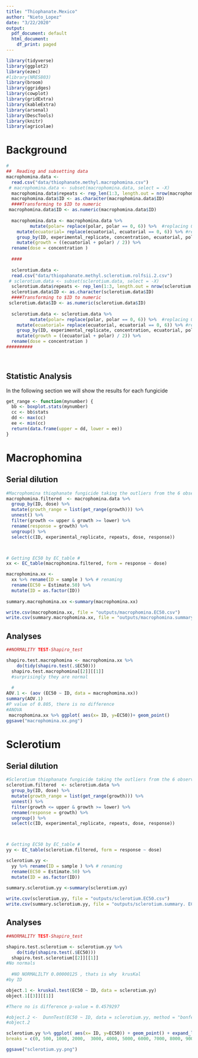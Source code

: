 ```yaml
---
title: "Thiophanate.Mexico"
author: "Nieto_Lopez"
date: "3/22/2020"
output:
  pdf_document: default
  html_document:
    df_print: paged
---
```


```r
library(tidyverse)
library(ggplot2)
library(ezec)
#library(NRES803)
library(broom)
library(ggridges)
library(cowplot)
library(gridExtra)
library(kableExtra)
library(arsenal)
library(DescTools)
library(knitr)
library(agricolae)
```

#  Background   





```r
#
##  Reading and subsetting data 
macrophomina.data <-
  read.csv("data/thiophanate.methyl.macrophomina.csv")
 # macrophomina.data <- subset(macrophomina.data, select = -X)
  macrophomina.data$repeats <- rep_len(1:3, length.out = nrow(macrophomina.data))
  macrophomina.data$ID <- as.character(macrophomina.data$ID)
  ####Transforming to $ID to numeric
 macrophomina.data$ID <- as.numeric(macrophomina.data$ID)
 
  macrophomina.data <- macrophomina.data %>%
         mutate(polar= replace(polar, polar == 0, 6)) %>%  #replacing 0 cm growth for the size of plug that is 0.6
    mutate(ecuatorial= replace(ecuatorial, ecuatorial == 0, 6)) %>% #replacing 0 cm growth for the size of plug that is 0.6
    group_by(ID, experimental_replicate, concentration, ecuatorial, polar, repeats) %>%
    mutate(growth = ((ecuatorial + polar) / 2)) %>% 
  rename(dose = concentration )
  
  ####
  
  sclerotium.data <-
  read.csv("data/thiopahanate.methyl.sclerotium.rolfsii.2.csv")
 # sclerotium.data <- subset(sclerotium.data, select = -X)
  sclerotium.data$repeats <- rep_len(1:3, length.out = nrow(sclerotium.data))
  sclerotium.data$ID <- as.character(sclerotium.data$ID)
  ####Transforming to $ID to numeric
 sclerotium.data$ID <- as.numeric(sclerotium.data$ID)
 
  sclerotium.data <- sclerotium.data %>%
         mutate(polar= replace(polar, polar == 0, 6)) %>%  #replacing 0 cm growth for the size of plug that is 0.6
    mutate(ecuatorial= replace(ecuatorial, ecuatorial == 0, 6)) %>% #replacing 0 cm growth for the size of plug that is 0.6
    group_by(ID, experimental_replicate, concentration, ecuatorial, polar, repeats) %>%
    mutate(growth = ((ecuatorial + polar) / 2)) %>% 
  rename(dose = concentration )
##########
 
    
```

##  Statistic Analysis 


In the following section we will show the results for each fungicide


```r
get_range <- function(mynumber) {
  bb <- boxplot.stats(mynumber)
  cc <- bb$stats
  dd <- max(cc)
  ee <- min(cc)
  return(data.frame(upper = dd, lower = ee))
}
```
#  Macrophomina
## Serial dilution

```r
#Macrophomina thiophanate fungicide taking the outliers from the 6 observations of each one USING THE FUCTION 
macrophomina.filtered  <- macrophomina.data %>%
  group_by(ID, dose) %>%
  mutate(growth_range = list(get_range(growth))) %>%
  unnest() %>% 
  filter(growth <= upper & growth >= lower) %>%
  rename(response = growth) %>%
  ungroup() %>%
  select(c(ID, experimental_replicate, repeats, dose, response))



# Getting EC50 by EC_table #
xx <- EC_table(macrophomina.filtered, form = response ~ dose)

macrophomina.xx <-
  xx %>% rename(ID = sample ) %>% # renaming
  rename(EC50 = Estimate.50) %>% 
  mutate(ID = as.factor(ID))
   
summary.macrophomina.xx <-summary(macrophomina.xx)

write.csv(macrophomina.xx, file = "outputs/macrophomina.EC50.csv") 
write.csv(summary.macrophomina.xx, file = "outputs/macrophomina.summary. EC50.csv") 

```
## Analyses 
```r
##NORMALITY TEST-Shapiro_test

shapiro.test.macrophomina <- macrophomina.xx %>%
    do(tidy(shapiro.test(.$EC50)))
  shapiro.test.macrophomina[[2]][[1]]
  #surprisingly they are normal
  
  #
AOV.1 <- (aov (EC50 ~ ID, data = macrophomina.xx))
summary(AOV.1)
#P value of 0.805, there is no difference 
#ANOVA
 macrophomina.xx %>% ggplot( aes(x= ID, y=EC50))+ geom_point() 
ggsave("macrophomina.xx.png")

```

#  Sclerotium
## Serial dilution

```r
#Sclerotium thiophanate fungicide taking the outliers from the 6 observations of each one USING THE FUCTION 
sclerotium.filtered  <- sclerotium.data %>%
  group_by(ID, dose) %>%
  mutate(growth_range = list(get_range(growth))) %>%
  unnest() %>% 
  filter(growth <= upper & growth >= lower) %>%
  rename(response = growth) %>%
  ungroup() %>%
  select(c(ID, experimental_replicate, repeats, dose, response))



# Getting EC50 by EC_table #
yy <- EC_table(sclerotium.filtered, form = response ~ dose)

sclerotium.yy <-
  yy %>% rename(ID = sample ) %>% # renaming
  rename(EC50 = Estimate.50) %>% 
  mutate(ID = as.factor(ID))
   
summary.sclerotium.yy <-summary(sclerotium.yy)

write.csv(sclerotium.yy, file = "outputs/sclerotium.EC50.csv") 
write.csv(summary.sclerotium.yy, file = "outputs/sclerotium.summary. EC50.csv")

```
## Analyses
```r

##NORMALITY TEST-Shapiro_test

shapiro.test.sclerotium <- sclerotium.yy %>%
    do(tidy(shapiro.test(.$EC50)))
  shapiro.test.sclerotium[[2]][[1]]
#No normals
  
  #NO NORMALILTY 0.00000125 , thats is why  krusKal
#by ID

object.1 <- kruskal.test(EC50 ~ ID, data = sclerotium.yy)
object.1[[3]][[1]]

#There no is difference p-value = 0.4579297

#object.2 <-  DunnTest(EC50 ~ ID, data = sclerotium.yy, method = "bonferroni")
#object.2 

sclerotium.yy %>% ggplot( aes(x= ID, y=EC50)) + geom_point() + expand_limits( y = c(0, 27000)) +scale_y_continuous(
breaks = c(0, 500, 1000, 2000,  3000, 4000, 5000, 6000, 7000, 8000, 9000, 10000, 20000))

ggsave("sclerotium.yy.png")
```

